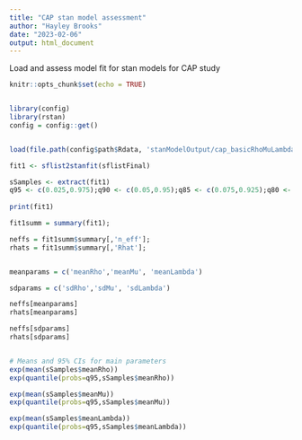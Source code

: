 ```yaml
---
title: "CAP stan model assessment"
author: "Hayley Brooks"
date: "2023-02-06"
output: html_document
---
```


Load and assess model fit for stan models for CAP study

```r
knitr::opts_chunk$set(echo = TRUE)


library(config)
library(rstan)
config = config::get()


load(file.path(config$path$Rdata, 'stanModelOutput/cap_basicRhoMuLambda_20230201.Rdata')); # load basic model with rho, mu and lambda

```

```r

fit1 <- sflist2stanfit(sflistFinal)

sSamples <- extract(fit1)
q95 <- c(0.025,0.975);q90 <- c(0.05,0.95);q85 <- c(0.075,0.925);q80 <- c(0.1,0.9);q75 <- c(0.125,0.875);q70 <- c(0.15,0.85)
 
print(fit1)

fit1summ = summary(fit1);

neffs = fit1summ$summary[,'n_eff'];
rhats = fit1summ$summary[,'Rhat'];


meanparams = c('meanRho','meanMu', 'meanLambda')

sdparams = c('sdRho','sdMu', 'sdLambda')

neffs[meanparams]
rhats[meanparams]

neffs[sdparams]
rhats[sdparams]


# Means and 95% CIs for main parameters
exp(mean(sSamples$meanRho))
exp(quantile(probs=q95,sSamples$meanRho))

exp(mean(sSamples$meanMu))
exp(quantile(probs=q95,sSamples$meanMu))

exp(mean(sSamples$meanLambda))
exp(quantile(probs=q95,sSamples$meanLambda))


```